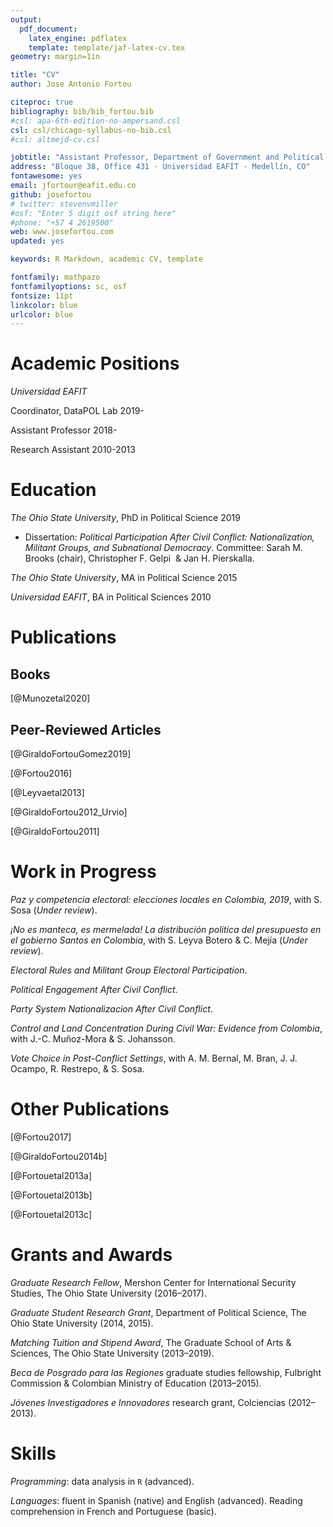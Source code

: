 ```yaml
---
output: 
  pdf_document:
    latex_engine: pdflatex
    template: template/jaf-latex-cv.tex
geometry: margin=1in

title: "CV"
author: Jose Antonio Fortou

citeproc: true
bibliography: bib/bib_fortou.bib
#csl: apa-6th-edition-no-ampersand.csl
csl: csl/chicago-syllabus-no-bib.csl
#csl: altmejd-cv.csl

jobtitle: "Assistant Professor, Department of Government and Political Sciences"
address: "Bloque 38, Office 431 · Universidad EAFIT · Medellín, CO"
fontawesome: yes
email: jfortour@eafit.edu.co
github: josefortou
# twitter: stevenvmiller
#osf: "Enter 5 digit osf string here"
#phone: "+57 4 2619500"
web: www.josefortou.com
updated: yes

keywords: R Markdown, academic CV, template

fontfamily: mathpazo
fontfamilyoptions: sc, osf
fontsize: 11pt
linkcolor: blue
urlcolor: blue
---
```


# Academic Positions

*Universidad EAFIT*

Coordinator, DataPOL Lab \hfill 2019-

Assistant Professor \hfill 2018-

Research Assistant \hfill 2010-2013

# Education

*The Ohio State University*, PhD in Political Science \hfill 2019

  - Dissertation: *Political Participation After Civil Conflict: Nationalization, Militant Groups, and Subnational Democracy*. Committee: Sarah M. Brooks (chair), Christopher F. Gelpi \ & Jan H. Pierskalla.

*The Ohio State University*, MA in Political Science \hfill 2015

*Universidad EAFIT*, BA in Political Sciences \hfill 2010

# Publications

<!-- ## Dissertation -->

<!-- [@Fortou2019] -->

## Books

[@Munozetal2020]

## Peer-Reviewed Articles

[@GiraldoFortouGomez2019]

[@Fortou2016]

[@Leyvaetal2013]

[@GiraldoFortou2012_Urvio]

[@GiraldoFortou2011]

# Work in Progress

*Paz y competencia electoral: elecciones locales en Colombia, 2019*, with S. Sosa (*Under review*).

*¡No es manteca, es mermelada! La distribución política del presupuesto en el gobierno Santos en Colombia*, with S. Leyva Botero \& C. Mejía (*Under review*).

*Electoral Rules and Militant Group Electoral Participation*.

*Political Engagement After Civil Conflict*.

*Party System Nationalizacion After Civil Conflict*.

*Control and Land Concentration During Civil War: Evidence from Colombia*, with J.-C. Muñoz-Mora \& S. Johansson.

*Vote Choice in Post-Conflict Settings*, with A. M. Bernal, M. Bran, J. J. Ocampo, R. Restrepo, \& S. Sosa.

# Other Publications

[@Fortou2017]

[@GiraldoFortou2014b]

[@Fortouetal2013a]

[@Fortouetal2013b]

[@Fortouetal2013c]

# Grants and Awards

*Graduate Research Fellow*, Mershon Center for International Security Studies, The Ohio State University (2016--2017).

*Graduate Student Research Grant*, Department of Political Science, The Ohio State University (2014, 2015).

*Matching Tuition and Stipend Award*, The Graduate School of Arts \& Sciences, The Ohio State University (2013--2019).

*Beca de Posgrado para las Regiones* graduate studies fellowship, Fulbright Commission \& Colombian Ministry of Education (2013--2015).

*Jóvenes Investigadores e Innovadores* research grant, Colciencias (2012--2013).

# Skills

*Programming*: data analysis in `R` (advanced).

*Languages*: fluent in Spanish (native) and English (advanced). Reading comprehension in French and Portuguese (basic).
